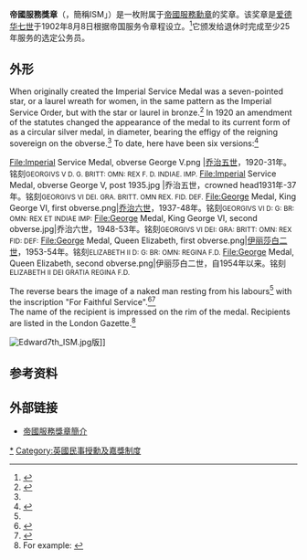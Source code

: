 {{noteTA
|1=zh-hk:佐治;zh-tw:喬治;zh-cn:乔治
}}
{{infobox military award
| name             = Imperial Service Medal (ISM)
| image            = [[File:Imperial_Service_Medal_obverse.jpg|150px]][[File:Imperial_Service_Medal_reverse.jpg|150px]]
| caption          = 奖章的正面和背面
| awarded_by       = <br>[[File:Personal_flag_of_Queen_Elizabeth_II.svg|30px]]<br>[[伊白二世|Her Majesty The Queen]]
| country          =
| type             = 
| eligibility      = 联合王国、自治领、殖民地、保护国和海外领土的公务员。
| for              = 供职满25年
| campaign         = 
| status           = 
| description      = 
| motto            = 
| clasps           = 
| post-nominals    = (ISM)
| established      = 1902年8月8日<ref name=estb/>
| first_award      = 
| last_award       = 仍然颁发
| total            = 
| posthumous       = 
| recipients       = 
| precedence_label = 佩戴顺序
| individual       = 
| higher           = {{tsl|en|Polar Medal}}<ref name=precedence>{{London Gazette|issue=56878|page=3352 |supp=y |date=17 March 2003}}</ref>
| same             = 
| lower            = {{tsl|en|Indian Police Medal}}<ref name=precedence/>
| related          = 
}}
'''帝國服務獎章'''（{{lang-en|Imperial Service Medal}}，簡稱ISM」）是一枚附属于[[帝國服務勳章|帝國服務勳章]]的奖章。该奖章是[[爱德华七世|爱德华七世]]于1902年8月8日根据帝国服务令章程设立。<ref name=estb>{{London Gazette||issue=27463|page=5171|date=8 August 1902}}</ref>它颁发给退休时完成至少25年服务的选定公务员。

{{查证请求|此獎章不同於帝國服務勳章，專門授予供職滿25年、且屆滿退休年齡的合資格非管理級公務員。此獎章是一款銀色圓章，正面刻有在位君主的側面肖像，背後刻有一名裸體男子在工作後休息的圖畫，並寫上「For Faithful Service」（為忠誠服務）的銘文。與帝國服務勳章一樣，頒授予男性的勳章會繫於絲帶、頒予女性勳章的則繫於領結，不論是絲帶抑或是領結，式樣均與帝國服務勳章的設計一樣。}}

==外形==
{{transH}}When originally created the Imperial Service Medal was a seven-pointed star, or a laurel wreath for women, in the same pattern as the Imperial Service Order, but with the star or laurel in bronze.<ref name=Dorling>{{Cite book|author=Captain H. Taprell Dorling.|title=Ribbons and Medals.|page=38. Published A.H.Baldwin & Sons, London. 1956}}</ref> In 1920 an amendment of the statutes changed the appearance of the medal to its current form of as a circular silver medal, {{convert|32|mm|abbr=on}} in diameter, bearing the effigy of the reigning sovereign on the obverse.<ref name=ISM/> To date, here have been six versions:<ref name=Mussell>{{Cite book|author=John Mussell (ed).|title=Medal Yearbook 2015.|p=84. Published by Token Publishing Ltd. Honiton, Devon.}}</ref>{{transF}}
<gallery>
File:Imperial Service Medal, obverse George V.png |[[乔治五世|乔治五世]]，1920-31年。铭刻<small>GEORGIVS V D. G. BRITT: OMN: REX F. D. INDIAE. IMP.</small>
File:Imperial Service Medal, obverse George V, post 1935.jpg |乔治五世，{{transH}}crowned head{{transF}}1931年-37年。铭刻<small>GEORGIVS VI DEI. GRA. BRITT. OMN REX. FID. DEF.</small>
File:George Medal, King George VI, first obverse.png|[[乔治六世|乔治六世]]，1937-48年。铭刻<small>GEORGIVS VI D: G: BR: OMN: REX ET INDIAE IMP:</small>
File:George Medal, King George VI, second obverse.jpg|乔治六世，1948-53年。铭刻<small>GEORGIVS VI DEI: GRA: BRITT: OMN: REX FID: DEF:</small>
File:George Medal, Queen Elizabeth, first obverse.png|[[伊丽莎白二世|伊丽莎白二世]]，1953-54年。铭刻<small>ELIZABETH II D: G: BR: OMN: REGINA F.D.</small>
File:George Medal, Queen Elizabeth, second obverse.png|伊丽莎白二世，自1954年以来。铭刻<small>ELIZABETH II DEI GRATIA REGINA F.D.</small>
</gallery>
{{transH}}The reverse bears the image of a naked man resting from his labours<ref name=Mussell/> with the inscription "For Faithful Service".<ref name=ISM>{{London Gazette|issue=31953|date=25 June 1920|page=6875}}</ref><ref>{{cite web|title=Imperial Service Order|url=http://yourarchives.nationalarchives.gov.uk/index.php?title=Imperial_Service_Order|work=yourarchives.nationalarchives.gov.uk/|publisher=The National Archives|accessdate=16 June 2012|date=8 April 1986|archive-date=2012-03-05|archive-url=https://web.archive.org/web/20120305084647/http://yourarchives.nationalarchives.gov.uk/index.php?title=Imperial_Service_Order|dead-url=no}}</ref><br>The name of the recipient is impressed on the rim of the medal. Recipients are listed in the London Gazette.<ref>For example: {{London Gazette |issue=61990 |supp=1 |date=11 July 2017}}</ref>{{transF}}

[[File:Edward7th_ISM.jpg|thumb]]版]]
{{clr}}
==参考资料==
{{reflist}}

==外部链接==
* [https://web.archive.org/web/20110104044354/http://www.hallofmedals.co.uk/html/impsermedeiir.html 帝國服務獎章簡介]

{{英國授勳及嘉獎制度}}

[[Category:帝國服務勳章|*]]
[[Category:英國民事授勳及嘉獎制度|Category:英國民事授勳及嘉獎制度]]